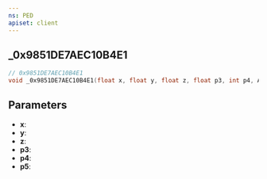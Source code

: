 ```yaml
---
ns: PED
apiset: client
---
```

## _0x9851DE7AEC10B4E1

```c
// 0x9851DE7AEC10B4E1
void _0x9851DE7AEC10B4E1(float x, float y, float z, float p3, int p4, Any p5);
```


## Parameters
* **x**:
* **y**:
* **z**:
* **p3**:
* **p4**:
* **p5**: